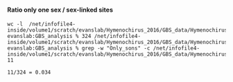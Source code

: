 #### Ratio only one sex / sex-linked sites
```
wc -l  /net/infofile4-inside/volume1/scratch/evanslab/Hymenochirus_2016/GBS_data/Hymenochirus_sex_linked_sites.txt
evanslab:GBS_analysis % 324 /net/infofile4-inside/volume1/scratch/evanslab/Hymenochirus_2016/GBS_data/Hymenochirus_sex_linked_sites.txt
evanslab:GBS_analysis % grep -w "Only_sons" -c /net/infofile4-inside/volume1/scratch/evanslab/Hymenochirus_2016/GBS_data/Hymenochirus_sex_linked_sites.txt
11
```
`11/324 = 0.034` 
